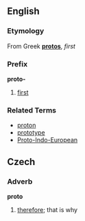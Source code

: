 ==English==
===Etymology===
From Greek '''[[protos]]''', ''first''

===Prefix===
'''proto-'''
# [[first]]

===Related Terms===
*[[proton]]
*[[prototype]]
*[[Proto-Indo-European]]

==Czech==
===Adverb===
'''proto'''
# [[therefore]]; that is why